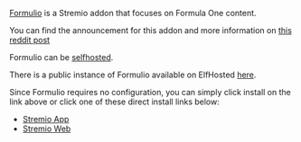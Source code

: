 [Formulio](https://github.com/TheRaceDirector/formuliodev/) is a Stremio addon that focuses on Formula One content. 

You can find the announcement for this addon and more information on [this reddit post](https://www.reddit.com/r/FormulaStremio/comments/1e753gq/formulio_addon_relaunch_guide/)

Formulio can be [selfhosted](https://github.com/TheRaceDirector/formuliodev/). 

There is a public instance of Formulio available on ElfHosted [here](https://formulio.elfhosted.com/). 

Since Formulio requires no configuration, you can simply click install on the link above or click one of these direct install links below: 

- [Stremio App](stremio://formulio.elfhosted.com/manifest.json)
- [Stremio Web](https://web.stremio.com/#/addons?addon=https://formulio.elfhosted.com/manifest.json)
